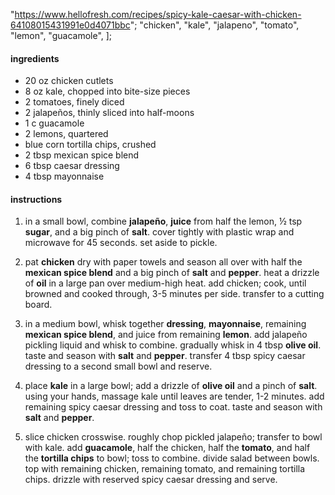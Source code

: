   "https://www.hellofresh.com/recipes/spicy-kale-caesar-with-chicken-64108015431991e0d4071bbc";
  "chicken",
  "kale",
  "jalapeno",
  "tomato",
  "lemon",
  "guacamole",
];

#### ingredients

- 20 oz chicken cutlets
- 8 oz kale, chopped into bite-size pieces
- 2 tomatoes, finely diced
- 2 jalapeños, thinly sliced into half-moons
- 1 c guacamole
- 2 lemons, quartered
- blue corn tortilla chips, crushed
- 2 tbsp mexican spice blend
- 6 tbsp caesar dressing
- 4 tbsp mayonnaise

#### instructions

1. in a small bowl, combine **jalapeño**, **juice** from half the lemon, ½ tsp **sugar**, and a big pinch of **salt**. cover tightly with plastic wrap and microwave for 45 seconds. set aside to pickle.

2. pat **chicken** dry with paper towels and season all over with half the **mexican spice blend** and a big pinch of **salt** and **pepper**. heat a drizzle of **oil** in a large pan over medium-high heat. add chicken; cook, until browned and cooked through, 3-5 minutes per side. transfer to a cutting board.

3. in a medium bowl, whisk together **dressing**, **mayonnaise**, remaining **mexican spice blend**, and juice from remaining **lemon**. add jalapeño pickling liquid and whisk to combine. gradually whisk in 4 tbsp **olive oil**. taste and season with **salt** and **pepper**. transfer 4 tbsp spicy caesar dressing to a second small bowl and reserve.

4. place **kale** in a large bowl; add a drizzle of **olive oil** and a pinch of **salt**. using your hands, massage kale until leaves are tender, 1-2 minutes. add remaining spicy caesar dressing and toss to coat. taste and season with **salt** and **pepper**.

5. slice chicken crosswise. roughly chop pickled jalapeño; transfer to bowl with kale. add **guacamole**, half the chicken, half the **tomato**, and half the **tortilla chips** to bowl; toss to combine. divide salad between bowls. top with remaining chicken, remaining tomato, and remaining tortilla chips. drizzle with reserved spicy caesar dressing and serve.
